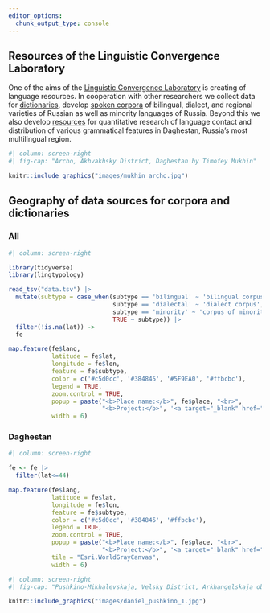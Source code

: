 ```yaml
---
editor_options: 
  chunk_output_type: console
---
```


## Resources of the Linguistic Convergence Laboratory

One of the aims of the [Linguistic Convergence Laboratory](https://ilcl.hse.ru/en/) is creating of language resources. In cooperation with other researchers we collect data for [dictionaries](resources.html#dictionaries), develop [spoken corpora](resources.html#spoken-corpora) of bilingual, dialect, and regional varieties of Russian as well as minority languages of Russia. Beyond this we also develop [resources](resources.html#other) for quantitative research of language contact and distribution of various grammatical features in Daghestan, Russia's most multilingual region.

```r
#| column: screen-right
#| fig-cap: "Archo, Akhvakhsky District, Daghestan by Timofey Mukhin"

knitr::include_graphics("images/mukhin_archo.jpg")
```


## Geography of data sources for corpora and dictionaries

::: {.panel-tabset}

### All

```r
#| column: screen-right

library(tidyverse)
library(lingtypology)

read_tsv("data.tsv") |> 
  mutate(subtype = case_when(subtype == 'bilingual' ~ 'bilingual corpus',
                             subtype == 'dialectal' ~ 'dialect corpus',
                             subtype == 'minority' ~ 'corpus of minority languages',
                             TRUE ~ subtype)) |> 
  filter(!is.na(lat)) ->
  fe

map.feature(fe$lang,
            latitude = fe$lat,
            longitude = fe$lon,
            feature = fe$subtype,
            color = c('#c5d0cc', '#384845', '#5F9EA0', '#ffbcbc'),
            legend = TRUE,
            zoom.control = TRUE,
            popup = paste("<b>Place name:</b>", fe$place, "<br>",
                          "<b>Project:</b>", '<a target="_blank" href="', fe$link, '">', fe$name),
            width = 6)
```

### Daghestan

```r
#| column: screen-right

fe <- fe |> 
  filter(lat<=44)

map.feature(fe$lang,
            latitude = fe$lat,
            longitude = fe$lon,
            feature = fe$subtype,
            color = c('#c5d0cc', '#384845', '#ffbcbc'),
            legend = TRUE,
            zoom.control = TRUE,
            popup = paste("<b>Place name:</b>", fe$place, "<br>",
                          "<b>Project:</b>", '<a target="_blank" href="', fe$link, '">', fe$name),
            tile = "Esri.WorldGrayCanvas",
            width = 6)
```

:::

```r
#| column: screen-right
#| fig-cap: "Pushkino-Mikhalevskaja, Velsky District, Arkhangelskaja oblastj by Michael Daniel"

knitr::include_graphics("images/daniel_pushkino_1.jpg")
```

